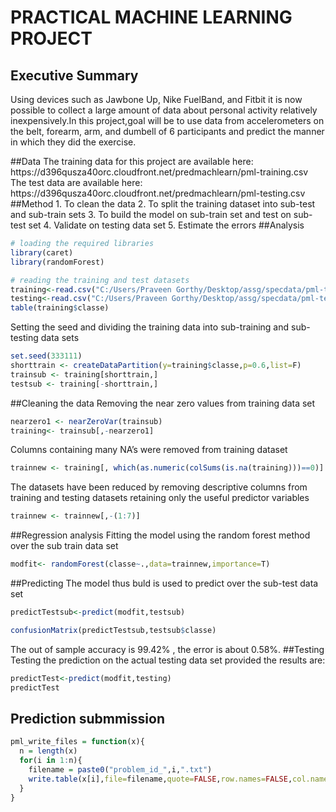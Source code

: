 # PRACTICAL MACHINE LEARNING PROJECT
## Executive Summary
Using devices such as Jawbone Up, Nike FuelBand, and Fitbit it is now possible to collect a large amount of data about personal activity relatively inexpensively.In this project,goal will be to use data from accelerometers on the belt, forearm, arm, and dumbell of 6 participants and predict the manner in which they did the exercise.

##Data
The training data for this project are available here: 
https://d396qusza40orc.cloudfront.net/predmachlearn/pml-training.csv
The test data are available here: 
https://d396qusza40orc.cloudfront.net/predmachlearn/pml-testing.csv
##Method
1. To clean the data
2. To split the training dataset into sub-test and sub-train sets
3. To build the model on sub-train set and test on sub-test set
4. Validate on testing data set
5. Estimate the errors
##Analysis
```r
# loading the required libraries
library(caret)
library(randomForest)
```
```r
# reading the training and test datasets
training<-read.csv("C:/Users/Praveen Gorthy/Desktop/assg/specdata/pml-training.csv")
testing<-read.csv("C:/Users/Praveen Gorthy/Desktop/assg/specdata/pml-testing.csv")
table(training$classe)
```
Setting the seed and dividing the training data into sub-training and sub-testing data sets
```r
set.seed(333111)
shorttrain <- createDataPartition(y=training$classe,p=0.6,list=F)
trainsub <- training[shorttrain,]
testsub <- training[-shorttrain,]
```
##Cleaning the data
Removing the near zero values  from training data set
```r
nearzero1 <- nearZeroVar(trainsub)
training<- trainsub[,-nearzero1]
```
Columns containing many NA's were removed from training dataset
```r
trainnew <- training[, which(as.numeric(colSums(is.na(training)))==0)]
```
The datasets have been reduced by removing descriptive columns from training and testing datasets retaining only the useful predictor variables
```r
trainnew <- trainnew[,-(1:7)]
```
##Regression analysis
Fitting the model using the random forest method over the sub train data set
```r
modfit<- randomForest(classe~.,data=trainnew,importance=T)
```
##Predicting 
The model thus buld is used to predict over the sub-test data set 
```r
predictTestsub<-predict(modfit,testsub)

confusionMatrix(predictTestsub,testsub$classe)
```
The out of sample accuracy is 99.42% , the error is about 0.58%. 
##Testing 
Testing the prediction on the actual testing data set provided
the results are:
```r
predictTest<-predict(modfit,testing)
predictTest
```
## Prediction submmission
```r
pml_write_files = function(x){
  n = length(x)
  for(i in 1:n){
    filename = paste0("problem_id_",i,".txt")
    write.table(x[i],file=filename,quote=FALSE,row.names=FALSE,col.names=FALSE)
  }
}
```

